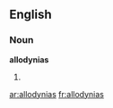 ==English==

===Noun===
'''allodynias'''

# {{plural of|[[allodynia]]}}

[[ar:allodynias]]
[[fr:allodynias]]
